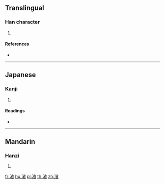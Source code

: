 {{character info/new}}
==Translingual==

===Han character===
{{Han char|rn=85|rad=水|as=09|sn=12|four=39162|canj=EFHU}}

# {{defn|Han|sort=水09}}

====References====
* {{Han ref|kx=0635.180|dkj=17795|dj=1043.030|hdz=31673.080|uh=6E3B|ud=28219|bh=D9FB|bd=55803}}

----

==Japanese==

===Kanji===
{{ja-kanji|grade=|rs=水09}}

# {{defn|lang=ja|sort=水09}}

====Readings====
* {{ja-readings|on=[[せい]] (sei), [[しょう]] (shō)|kun=}}

----

==Mandarin==

===Hanzi===
{{cmn-hanzi|pin=[[xǐng]] ([[xing3]])|wg=hsing<sup>3</sup>}}

# {{defn|lang=cmn|sort=水09}}

[[fr:渻]]
[[hu:渻]]
[[pl:渻]]
[[th:渻]]
[[zh:渻]]